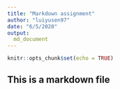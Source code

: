 ```yaml
---
title: "Markdown assignment"
author: "luiyusen97"
date: "6/5/2020"
output:
  md_document
---
```


```r
knitr::opts_chunk$set(echo = TRUE)
```

## This is a markdown file  

